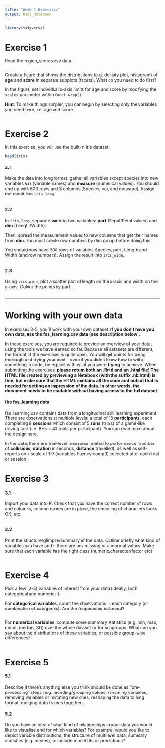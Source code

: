 ```yaml
---
title: "Week 4 Exercises"
output: html_notebook
---
```


```r
library(tidyverse)
```


# Exercise 1

Read the region_scores.csv data. 

```r

```

Create a figure that shows the distributions (e.g. density plot, histogram) of **age** and **score** in separate subplots (facets). What do you need to do first?  

In the figure, set individual x-axis limits for age and score by modifying the `scales` parameter within `facet_wrap()`.

**Hint**: To make things simpler, you can begin by selecting only the variables you need here, i.e. age and score.  

```r

```


# Exercise 2

In this exercise, you will use the built-in iris dataset.  

```r
head(iris)
```

#### 2.1 

Make the data into long format: gather all variables except species into new variables **var** (variable names) and **measure** (numerical values). You should end up with 600 rows and 3 columns (Species, var, and measure). Assign the result into `iris_long`.

```r

```

#### 2.2

In `iris_long`, separate **var** into two variables: **part** (Sepal/Petal values) and **dim** (Length/Width).  

Then, spread the measurement values to new columns that get their names from **dim**. You must create row numbers by dim group before doing this.  

You should now have 300 rows of variables Species, part, Length and Width (and row numbers). Assign the result into `iris_wide`.

```r

```

#### 2.3

Using `iris_wide`, plot a scatter plot of length on the x-axis and width on the y-axis. Colour the points by part.

```r

```


-------------------

# Working with your own data

In exercises 3-5, you'll work with your own dataset. **If you don't have you own data, use the fss_learning.csv data (see description below).** 

In these exercises, you are required to provide an overview of your data, using the tools we have learned so far. Because all datasets are different, the format of the exercises is quite open. You will get points for being thorough and trying your best - even if you didn't know how to write something in code, be explicit with what you were **trying** to achieve. When submitting the exercises, **please return both an .Rmd and an .html file! The HTML file created by previewing a Notebook (with the suffix .nb.html) is fine, but make sure that the HTML contains all the code and output that is needed for getting an impression of the data. In other words, the document needs to be readable without having access to the full dataset. **


#### the fss_learning data

fss_learning.csv contains data from a longitudinal skill learning experiment. There are observations at multiple levels: a total of 18 **participants**, each completing 8 **sessions** which consist of 5 **runs** (trials) of a game-like driving task (i.e. 8*5 = 40 trials per participant). You can read more about the design [here](https://doi.org/10.3389/fpsyg.2019.01126).  

In the data, there are trial-level measures related to performance (number of **collisions**, **duration** in seconds, **distance** travelled), as well as self-reports on a scale of 1-7 (variables fluency:comp3) collected after each trial or session. 


# Exercise 3

#### 3.1

Import your data into R.  Check that you have the correct number of rows and columns, column names are in place, the encoding of characters looks OK, etc.   

```r

```


#### 3.2

Print the structure/glimpse/summary of the data. Outline briefly what kind of variables you have and if there are any missing or abnormal values. Make sure that each variable has the right class (numeric/character/factor etc).  

```r

```


# Exercise 4

Pick a few (2-5) variables of interest from your data (ideally, both categorical and numerical).  

For **categorical variables**, count the observations in each category (or combination of categories). Are the frequencies balanced?  

```r

```

For **numerical variables**, compute some summary statistics (e.g. min, max, mean, median, SD) over the whole dataset or for subgroups. What can you say about the distributions of these variables, or possible group-wise differences?  

```r

```


# Exercise 5

#### 5.1

Describe if there's anything else you think should be done as "pre-processing" steps (e.g. recoding/grouping values, renaming variables, removing variables or mutating new ones, reshaping the data to long format, merging data frames together).


#### 5.2

Do you have an idea of what kind of relationships in your data you would like to visualise and for which variables? For example, would you like to depict variable distributions, the structure of multilevel data, summary statistics (e.g. means), or include model fits or predictions?